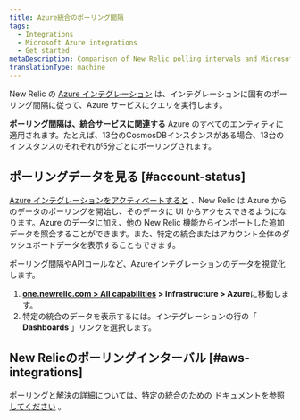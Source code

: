 ```yaml
---
title: Azure統合のポーリング間隔
tags:
  - Integrations
  - Microsoft Azure integrations
  - Get started
metaDescription: Comparison of New Relic polling intervals and Microsoft Azure data intervals for Azure integrations with New Relic.
translationType: machine
---
```


New Relic の [Azure インテグレーション](/docs/infrastructure/microsoft-azure-integrations/getting-started/introduction-azure-monitoring-integrations) は、インテグレーションに固有のポーリング間隔に従って、Azure サービスにクエリを実行します。

**ポーリング間隔は、統合サービスに関連する** Azure のすべてのエンティティに適用されます。たとえば、13台のCosmosDBインスタンスがある場合、13台のインスタンスのそれぞれが5分ごとにポーリングされます。

## ポーリングデータを見る [#account-status]

[Azure インテグレーションをアクティベートすると](/docs/infrastructure/microsoft-azure-integrations/getting-started/activate-azure-integrations) 、New Relic は Azure からのデータのポーリングを開始し、そのデータに UI からアクセスできるようになります。Azure のデータに加え、他の New Relic 機能からインポートした追加データを照会することができます。また、特定の統合またはアカウント全体のダッシュボードデータを表示することもできます。

ポーリング間隔やAPIコールなど、Azureインテグレーションのデータを視覚化します。

1. **[one.newrelic.com > All capabilities](https://one.newrelic.com/all-capabilities) > Infrastructure > Azure**に移動します。
2. 特定の統合のデータを表示するには。インテグレーションの行の「 **Dashboards** 」リンクを選択します。

## New Relicのポーリングインターバル [#aws-integrations]

ポーリングと解決の詳細については、特定の統合のための [ドキュメントを参照してください](/docs/integrations/microsoft-azure-integrations/azure-integrations-list) 。